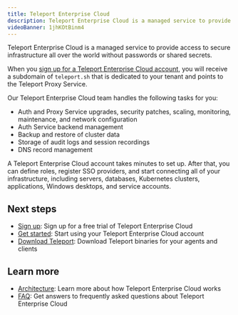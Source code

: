 ```yaml
---
title: Teleport Enterprise Cloud
description: Teleport Enterprise Cloud is a managed service to provide access to secure infrastructure all over the world without passwords or shared secrets.
videoBanner: 1jhKOtBinm4
---
```


Teleport Enterprise Cloud is a managed service to provide access to secure
infrastructure all over the world without passwords or shared secrets.

When you [sign up for a Teleport Enterprise Cloud account](https://goteleport.com/signup/), you will receive a subdomain of
`teleport.sh` that is dedicated to your tenant and points to the Teleport Proxy
Service. 

Our Teleport Enterprise Cloud team handles the following tasks for you:

- Auth and Proxy Service upgrades, security patches, scaling, monitoring,
  maintenance, and network configuration
- Auth Service backend management
- Backup and restore of cluster data
- Storage of audit logs and session recordings
- DNS record management

A Teleport Enterprise Cloud account takes minutes to set up. After that, you can
define roles, register SSO providers, and start connecting all of your
infrastructure, including servers, databases, Kubernetes clusters, applications,
Windows desktops, and service accounts.

## Next steps

- [Sign up](https://goteleport.com/signup/): Sign up for a free trial of Teleport Enterprise Cloud
- [Get started](./getting-started.mdx): Start using your Teleport Enterprise Cloud account
- [Download Teleport](./downloads.mdx): Download Teleport binaries for your agents and clients

## Learn more

- [Architecture](./architecture.mdx): Learn more about how Teleport Enterprise Cloud works
- [FAQ](./faq.mdx): Get answers to frequently asked questions about Teleport Enterprise Cloud
